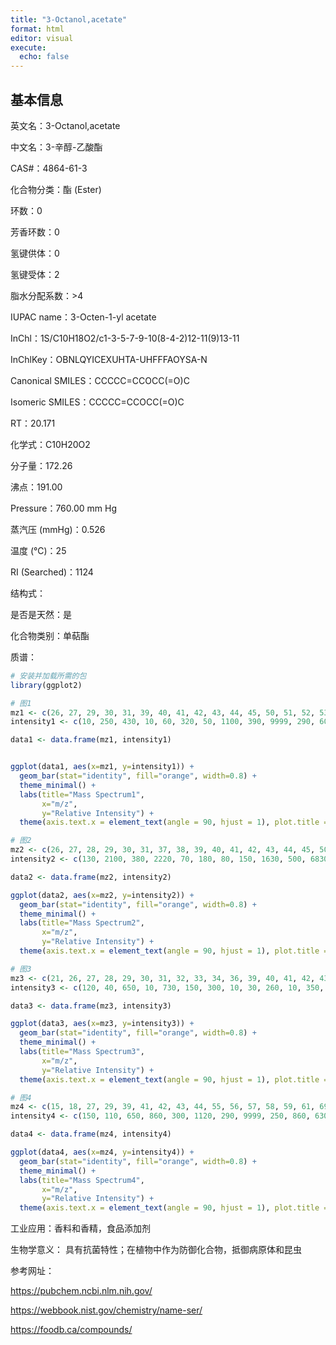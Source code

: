```yaml
---
title: "3-Octanol,acetate"
format: html
editor: visual
execute: 
  echo: false
---
```


## 基本信息

英文名：3-Octanol,acetate

中文名：3-辛醇-乙酸酯

CAS#：4864-61-3

化合物分类：酯 (Ester)

环数：0

芳香环数：0

氢键供体：0

氢键受体：2

脂水分配系数：>4

IUPAC name：3-Octen-1-yl acetate

InChl：1S/C10H18O2/c1-3-5-7-9-10(8-4-2)12-11(9)13-11

InChlKey：OBNLQYICEXUHTA-UHFFFAOYSA-N

Canonical SMILES：CCCCC=CCOCC(=O)C

Isomeric SMILES：CCCCC=CCOCC(=O)C

RT：20.171

化学式：C10H20O2

分子量：172.26

沸点：191.00

Pressure：760.00 mm Hg

蒸汽压 (mmHg)：0.526

温度 (℃)：25

RI (Searched)：1124

结构式：

是否是天然：是

化合物类别：单萜酯

质谱：

```r
# 安装并加载所需的包
library(ggplot2)

# 图1
mz1 <- c(26, 27, 29, 30, 31, 39, 40, 41, 42, 43, 44, 45, 50, 51, 52, 53, 54, 55, 56, 57, 58, 59, 60, 61, 65, 67, 68, 69, 70, 71, 72, 73, 82, 83, 84, 97, 99, 101, 102, 103, 112, 113, 114, 115, 116, 129, 143, 144)
intensity1 <- c(10, 250, 430, 10, 60, 320, 50, 1100, 390, 9999, 290, 60, 10, 30, 20, 100, 90, 1100, 820, 660, 400, 370, 20, 250, 20, 80, 80, 520, 940, 370, 90, 230, 130, 1260, 380, 70, 50, 1760, 100, 10, 810, 80, 30, 40, 120, 50, 440, 40)

data1 <- data.frame(mz1, intensity1)


ggplot(data1, aes(x=mz1, y=intensity1)) +
  geom_bar(stat="identity", fill="orange", width=0.8) + 
  theme_minimal() + 
  labs(title="Mass Spectrum1",
       x="m/z",
       y="Relative Intensity") + 
  theme(axis.text.x = element_text(angle = 90, hjust = 1), plot.title = element_text(hjust = 0.5))  

# 图2
mz2 <- c(26, 27, 28, 29, 30, 31, 37, 38, 39, 40, 41, 42, 43, 44, 45, 50, 51, 52, 53, 54, 55, 56, 57, 58, 59, 60, 61, 62, 63, 65, 66, 67, 68, 69, 70, 71, 72, 73, 81, 82, 83, 84, 85, 86, 93, 97, 98, 99, 101, 102, 109, 110, 111, 112, 113, 116, 129, 139, 140, 143, 144, 154)
intensity2 <- c(130, 2100, 380, 2220, 70, 180, 80, 150, 1630, 500, 6830, 1220, 9999, 300, 80, 90, 200, 80, 1020, 210, 2090, 830, 1210, 300, 210, 30, 150, 20, 40, 100, 100, 870, 710, 4620, 1850, 750, 120, 120, 40, 130, 710, 190, 1330, 130, 30, 40, 30, 30, 710, 40, 30, 110, 40, 450, 30, 50, 10, 820, 90, 210, 20, 10)

data2 <- data.frame(mz2, intensity2)

ggplot(data2, aes(x=mz2, y=intensity2)) +
  geom_bar(stat="identity", fill="orange", width=0.8) + 
  theme_minimal() + 
  labs(title="Mass Spectrum2",
       x="m/z",
       y="Relative Intensity") + 
  theme(axis.text.x = element_text(angle = 90, hjust = 1), plot.title = element_text(hjust = 0.5))  

# 图3
mz3 <- c(21, 26, 27, 28, 29, 30, 31, 32, 33, 34, 36, 39, 40, 41, 42, 43, 44, 45, 53, 55, 56, 57, 58, 59, 60, 61, 67, 68, 69, 70, 71, 72, 73, 83, 84, 85, 93, 97, 101, 112, 113, 116, 129, 143)
intensity3 <- c(120, 40, 650, 10, 730, 150, 300, 10, 30, 260, 10, 350, 620, 1500, 450, 9999, 550, 270, 230, 1350, 1120, 870, 380, 270, 120, 230, 70, 100, 620, 1370, 310, 80, 190, 860, 210, 40, 70, 210, 790, 980, 120, 100, 40, 220)

data3 <- data.frame(mz3, intensity3)

ggplot(data3, aes(x=mz3, y=intensity3)) +
  geom_bar(stat="identity", fill="orange", width=0.8) + 
  theme_minimal() + 
  labs(title="Mass Spectrum3",
       x="m/z",
       y="Relative Intensity") + 
  theme(axis.text.x = element_text(angle = 90, hjust = 1), plot.title = element_text(hjust = 0.5)) 

# 图4
mz4 <- c(15, 18, 27, 29, 39, 41, 42, 43, 44, 55, 56, 57, 58, 59, 61, 69, 70, 71, 73, 83, 84, 101, 112, 143)
intensity4 <- c(150, 110, 650, 860, 300, 1120, 290, 9999, 250, 860, 630, 530, 250, 210, 160, 280, 610, 190, 120, 660, 180, 1350, 540, 260)

data4 <- data.frame(mz4, intensity4)

ggplot(data4, aes(x=mz4, y=intensity4)) +
  geom_bar(stat="identity", fill="orange", width=0.8) + 
  theme_minimal() + 
  labs(title="Mass Spectrum4",
       x="m/z",
       y="Relative Intensity") + 
  theme(axis.text.x = element_text(angle = 90, hjust = 1), plot.title = element_text(hjust = 0.5)) 
```

工业应用：香料和香精，食品添加剂

生物学意义： 具有抗菌特性；在植物中作为防御化合物，抵御病原体和昆虫

参考网址：

<https://pubchem.ncbi.nlm.nih.gov/>

<https://webbook.nist.gov/chemistry/name-ser/>

<https://foodb.ca/compounds/>
